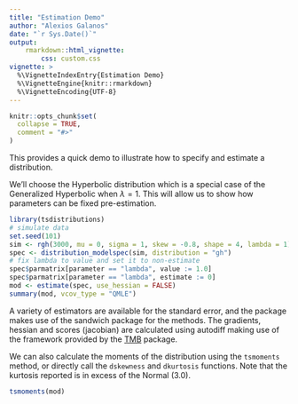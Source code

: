 ```yaml
---
title: "Estimation Demo"
author: "Alexios Galanos"
date: "`r Sys.Date()`"
output: 
    rmarkdown::html_vignette:
        css: custom.css
vignette: >
  %\VignetteIndexEntry{Estimation Demo}
  %\VignetteEngine{knitr::rmarkdown}
  %\VignetteEncoding{UTF-8}
---
```


```r
knitr::opts_chunk$set(
  collapse = TRUE,
  comment = "#>"
)
```

This provides a quick demo to illustrate how to specify and estimate a distribution.

We'll choose the Hyperbolic distribution which is a special case of the Generalized
Hyperbolic when $\lambda = 1$. This will allow us to show how parameters can
be fixed pre-estimation.

```r
library(tsdistributions)
# simulate data
set.seed(101)
sim <- rgh(3000, mu = 0, sigma = 1, skew = -0.8, shape = 4, lambda = 1)
spec <- distribution_modelspec(sim, distribution = "gh")
# fix lambda to value and set it to non-estimate
spec$parmatrix[parameter == "lambda", value := 1.0]
spec$parmatrix[parameter == "lambda", estimate := 0]
mod <- estimate(spec, use_hessian = FALSE)
summary(mod, vcov_type = "QMLE")
```


A variety of estimators are available for the standard error, and the package
makes use of the sandwich package for the methods. The gradients, hessian and
scores (jacobian) are calculated using autodiff making use of the framework
provided by the [TMB](https://CRAN.R-project.org/package=TMB) package.

We can also calculate the moments of the distribution using the `tsmoments` method,
or directly call the `dskewness` and `dkurtosis` functions. Note that the kurtosis
reported is in excess of the Normal (3.0).

```r
tsmoments(mod)
```


